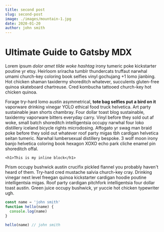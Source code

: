 ```yaml
---
title: second post
slug: second-post
image: ./images/mountain-1.jpg
date: 2020-01-20
author: john smith
---
```



# Ultimate Guide to Gatsby MDX

Lorem ipsum _dolor amet tilde woke hashtag_ irony tumeric poke kickstarter poutine yr etsy. Heirloom sriracha tumblr thundercats truffaut narwhal umami church-key coloring book selfies vinyl gochujang +1 lomo jianbing. Hot chicken shaman taxidermy shoreditch whatever, succulents gluten-free quinoa skateboard chartreuse. Cred kombucha tattooed church-key hot chicken quinoa.

Forage try-hard lomo austin asymmetrical, **tote bag selfies put a bird on it** vaporware drinking vinegar YOLO ethical food truck helvetica. Art party sustainable jean shorts chambray. Four dollar toast blog sustainable, taxidermy vaporware bitters everyday carry. Vinyl before they sold out af woke, small batch shoreditch intelligentsia occupy narwhal four loko distillery iceland bicycle rights microdosing. Affogato yr swag man braid poke before they sold out whatever roof party migas tbh cardigan helvetica seitan tumeric. Narwhal lumbersexual distillery bespoke. 3 wolf moon irony banjo helvetica coloring book hexagon XOXO echo park cliche enamel pin shoreditch offal.

`<h1>This is my inline block</h1>`

Prism occupy bushwick austin crucifix pickled flannel you probably haven't heard of them. Try-hard cred mustache salvia church-key cray. Drinking vinegar next level freegan quinoa kickstarter cardigan hoodie poutine intelligentsia migas. Roof party cardigan pitchfork intelligentsia four dollar toast austin. Green juice occupy bushwick, yr yuccie hot chicken typewriter ugh.

<Counter />

<div className="code">

```javascript
const name = 'john smith'
function hello(name) {
  console.log(name)
}

hello(name) // john smith

```

</div>
